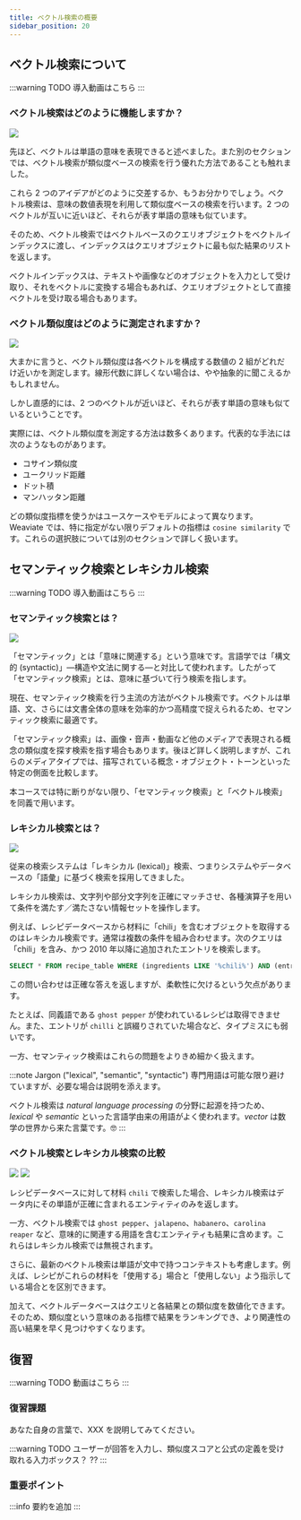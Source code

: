 ```yaml
---
title: ベクトル検索の概要
sidebar_position: 20
---
```


## <i class="fa-solid fa-square-chevron-right"></i> ベクトル検索について

:::warning TODO
導入動画はこちら
:::

### ベクトル検索はどのように機能しますか？

![](../../tmp_images/person_holding_a_magnifying_glass_in_front_of_a_big_pile_of_numbers_1.jpg)

先ほど、ベクトルは単語の意味を表現できると述べました。また別のセクションでは、ベクトル検索が類似度ベースの検索を行う優れた方法であることも触れました。

これら 2 つのアイデアがどのように交差するか、もうお分かりでしょう。ベクトル検索は、意味の数値表現を利用して類似度ベースの検索を行います。2 つのベクトルが互いに近いほど、それらが表す単語の意味も似ています。

そのため、ベクトル検索ではベクトルベースのクエリオブジェクトをベクトルインデックスに渡し、インデックスはクエリオブジェクトに最も似た結果のリストを返します。

ベクトルインデックスは、テキストや画像などのオブジェクトを入力として受け取り、それをベクトルに変換する場合もあれば、クエリオブジェクトとして直接ベクトルを受け取る場合もあります。

### ベクトル類似度はどのように測定されますか？

![](../../tmp_images/scale_of_justice_with_words_on_either_side_0.jpg)

大まかに言うと、ベクトル類似度は各ベクトルを構成する数値の 2 組がどれだけ近いかを測定します。線形代数に詳しくない場合は、やや抽象的に聞こえるかもしれません。

しかし直感的には、2 つのベクトルが近いほど、それらが表す単語の意味も似ているということです。

実際には、ベクトル類似度を測定する方法は数多くあります。代表的な手法には次のようなものがあります。  
- コサイン類似度  
- ユークリッド距離  
- ドット積  
- マンハッタン距離  

どの類似度指標を使うかはユースケースやモデルによって異なります。Weaviate では、特に指定がない限りデフォルトの指標は `cosine similarity` です。これらの選択肢については別のセクションで詳しく扱います。

## <i class="fa-solid fa-square-chevron-right"></i> セマンティック検索とレキシカル検索

:::warning TODO
導入動画はこちら
:::

### セマンティック検索とは？

![](../../tmp_images/confused_people_looking_at_two_similar_piles_of_documents__1.jpg)

「セマンティック」とは「意味に関連する」という意味です。言語学では「構文的 (syntactic)」—構造や文法に関する—と対比して使われます。したがって「セマンティック検索」とは、意味に基づいて行う検索を指します。

現在、セマンティック検索を行う主流の方法がベクトル検索です。ベクトルは単語、文、さらには文書全体の意味を効率的かつ高精度で捉えられるため、セマンティック検索に最適です。

「セマンティック検索」は、画像・音声・動画など他のメディアで表現される概念の類似度を探す検索を指す場合もあります。後ほど詳しく説明しますが、これらのメディアタイプでは、描写されている概念・オブジェクト・トーンといった特定の側面を比較します。

本コースでは特に断りがない限り、「セマンティック検索」と「ベクトル検索」を同義で用います。

### レキシカル検索とは？

![](../../tmp_images/person_holding_a_magnifying_glass_in_front_of_a_big_pile_of_words_1.jpg)

従来の検索システムは「レキシカル (lexical)」検索、つまりシステムやデータベースの「語彙」に基づく検索を採用してきました。

レキシカル検索は、文字列や部分文字列を正確にマッチさせ、各種演算子を用いて条件を満たす／満たさない情報セットを操作します。

例えば、レシピデータベースから材料に「chili」を含むオブジェクトを取得するのはレキシカル検索です。通常は複数の条件を組み合わせます。次のクエリは「chili」を含み、かつ 2010 年以降に追加されたエントリを検索します。

```sql
SELECT * FROM recipe_table WHERE (ingredients LIKE '%chili%') AND (entry_year > 2010)
```

この問い合わせは正確な答えを返しますが、柔軟性に欠けるという欠点があります。

たとえば、同義語である `ghost pepper` が使われているレシピは取得できません。また、エントリが `chilli` と誤綴りされていた場合など、タイプミスにも弱いです。

一方、セマンティック検索はこれらの問題をよりきめ細かく扱えます。

:::note Jargon ("lexical", "semantic", "syntactic")
専門用語は可能な限り避けていますが、必要な場合は説明を添えます。

ベクトル検索は *natural language processing* の分野に起源を持つため、*lexical* や *semantic* といった言語学由来の用語がよく使われます。*vector* は数学の世界から来た言葉です。🤓
:::

### ベクトル検索とレキシカル検索の比較

![](../../tmp_images/person_holding_a_magnifying_glass_in_front_of_a_big_pile_of_numbers_1.jpg)
![](../../tmp_images/person_holding_a_magnifying_glass_in_front_of_a_big_pile_of_words_1.jpg)

レシピデータベースに対して材料 `chili` で検索した場合、レキシカル検索はデータ内にその単語が正確に含まれるエンティティのみを返します。

一方、ベクトル検索では `ghost pepper`、`jalapeno`、`habanero`、`carolina reaper` など、意味的に関連する用語を含むエンティティも結果に含めます。これらはレキシカル検索では無視されます。

さらに、最新のベクトル検索は単語が文中で持つコンテキストも考慮します。例えば、レシピがこれらの材料を「使用する」場合と「使用しない」よう指示している場合とを区別できます。

加えて、ベクトルデータベースはクエリと各結果との類似度を数値化できます。そのため、類似度という意味のある指標で結果をランキングでき、より関連性の高い結果を早く見つけやすくなります。

<Quiz questions={lexicalSearch} />

<Quiz questions={vectorSearchMethod} />

## <i class="fa-solid fa-square-chevron-right"></i> 復習

:::warning TODO
動画はこちら
:::

### <i class="fa-solid fa-pen-to-square"></i> 復習課題

あなた自身の言葉で、XXX を説明してみてください。

:::warning TODO
ユーザーが回答を入力し、類似度スコアと公式の定義を受け取れる入力ボックス？
??
:::

### <i class="fa-solid fa-lightbulb-on"></i> 重要ポイント

:::info
要約を追加
:::
